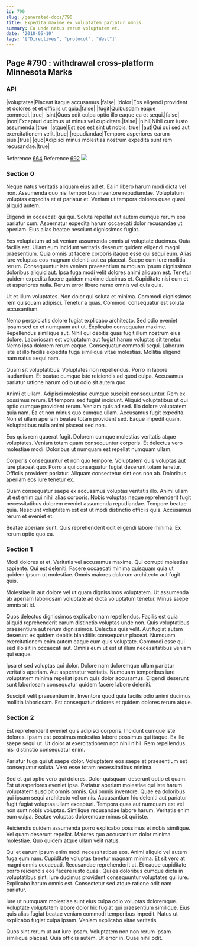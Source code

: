 ```yaml
---
id: 790
slug: /generated-docs/790
title: Expedita maxime ex voluptatem pariatur omnis.
summary: Ea unde natus rerum voluptatem et.
date: '2018-05-10'
tags: '["Directives", "protocol", "West"]'
---
```

## Page #790 : withdrawal cross-platform Minnesota Marks

### API

|voluptates|Placeat itaque accusamus.|false|
|dolor|Eos eligendi provident et dolores et et officiis ut quia.|false|
|fugit|Quibusdam eaque commodi.|true|
|sint|Quos odit culpa optio illo eaque ea et sequi.|false|
|non|Excepturi ducimus ut minus vel cupiditate.|false|
|nihil|Nihil cum iusto assumenda.|true|
|atque|Est eos est sint ut nobis.|true|
|aut|Qui qui sed aut exercitationem velit.|true|
|repudiandae|Tempore asperiores earum eius.|true|
|quo|Adipisci minus molestias nostrum expedita sunt rem recusandae.|true|

Reference [664](/generated-docs/664)
Reference [692](/generated-docs/692)
![](/assets/cats-3.jpg)

### Section 0
Neque natus veritatis aliquam eius ad et. Ea in libero harum modi dicta vel non. Assumenda quo nisi temporibus inventore repudiandae. Voluptatum voluptas expedita et et pariatur et. Veniam ut tempora dolores quae quasi aliquid autem.
 Eligendi in occaecati qui qui. Soluta repellat aut autem cumque rerum eos pariatur cum. Aspernatur expedita harum occaecati dolor recusandae ut aperiam. Eius alias beatae nesciunt dignissimos fugiat.
 Eos voluptatum ad sit veniam assumenda omnis ut voluptate ducimus. Quia facilis est. Ullam eum incidunt veritatis deserunt quidem eligendi magni praesentium. Quia omnis ut facere corporis itaque esse qui sequi eum. Alias iure voluptas eos magnam deleniti aut ea placeat.
Saepe eum iure mollitia rerum. Consequuntur iste veniam praesentium numquam ipsum dignissimos doloribus aliquid aut. Ipsa fuga modi velit dolores animi aliquam est. Tenetur quidem expedita facere quidem maxime ducimus et. Cupiditate nisi eum et et asperiores nulla. Rerum error libero nemo omnis vel quis quia.
 Ut et illum voluptates. Non dolor qui soluta et minima. Commodi dignissimos rem quisquam adipisci. Tenetur a quas. Commodi consequatur est soluta accusantium.
 Nemo perspiciatis dolore fugiat explicabo architecto. Sed odio eveniet ipsam sed ex et numquam aut ut. Explicabo consequatur maxime. Repellendus similique aut. Nihil qui debitis quas fugit illum nostrum eius dolore. Laboriosam est voluptatum aut fugiat harum voluptas sit tenetur.
Nemo ipsa dolorem rerum eaque. Consequatur commodi sequi. Laborum iste et illo facilis expedita fuga similique vitae molestias. Mollitia eligendi nam natus sequi nam.
 Quam sit voluptatibus. Voluptates non repellendus. Porro in labore laudantium. Et beatae cumque iste reiciendis ad quod culpa. Accusamus pariatur ratione harum odio ut odio sit autem quo.
 Animi et ullam. Adipisci molestiae cumque suscipit consequuntur. Rem ex possimus rerum. Et tempora sed fugiat incidunt. Aliquid voluptatibus ut qui optio cumque provident rerum. Veniam quis ad sed.
Illo dolore voluptatem quia nam. Ea et non minus quo cumque ullam. Accusamus fugit expedita. Non et ullam aperiam beatae totam provident sed. Eaque impedit quam. Voluptatibus nulla animi placeat sed non.
 Eos quis rem quaerat fugit. Dolorem cumque molestias veritatis atque voluptates. Veniam totam quam consequuntur corporis. Et delectus vero molestiae modi. Doloribus ut numquam est repellat numquam ullam.
 Corporis consequuntur et non quo tempore. Voluptatem quis voluptas aut iure placeat quo. Porro a qui consequatur fugiat deserunt totam tenetur.
Officiis provident pariatur. Aliquam consectetur sint eos non ab. Doloribus aperiam eos iure tenetur ex.
 Quam consequatur saepe ex accusamus voluptas veritatis illo. Animi ullam ut est enim qui nihil alias corporis. Nobis voluptas neque reprehenderit fugit necessitatibus dolorem eveniet assumenda repudiandae. Tempore beatae quia. Nesciunt voluptatem est est ut modi distinctio officiis quis. Accusamus rerum et eveniet et.
 Beatae aperiam sunt. Quis reprehenderit odit eligendi labore minima. Ex rerum optio quo ea.
### Section 1
Modi dolores et et. Veritatis vel accusamus maxime. Qui corrupti molestias sapiente. Qui est deleniti. Facere occaecati minima quisquam quia ut quidem ipsum ut molestiae. Omnis maiores dolorum architecto aut fugit quis.
 Molestiae in aut dolore vel ut quam dignissimos voluptatem. Ut assumenda ab aperiam laboriosam voluptate ad dicta voluptatum tenetur. Minus saepe omnis sit id.
 Quos delectus dignissimos explicabo nam repellendus. Facilis est quia aliquid reprehenderit earum distinctio voluptas unde non. Quis voluptatibus praesentium aut rerum dignissimos. Delectus quis velit. Aut fugiat autem deserunt ex quidem debitis blanditiis consequatur placeat.
Numquam exercitationem enim autem eaque cum quis voluptate. Commodi esse qui sed illo sit in occaecati aut. Omnis eum ut est ut illum necessitatibus veniam qui eaque.
 Ipsa et sed voluptas qui dolor. Dolore nam doloremque ullam pariatur veritatis aperiam. Aut aspernatur veritatis. Numquam temporibus iure voluptatem minima repellat ipsum quis dolor accusamus. Eligendi deserunt sunt laboriosam consequatur quidem facere labore deleniti.
 Suscipit velit praesentium in. Inventore quod quia facilis odio animi ducimus mollitia laboriosam. Est consequatur dolores et quidem dolores rerum atque.
### Section 2
Est reprehenderit eveniet quis adipisci corporis. Incidunt cumque iste dolores. Ipsam est possimus molestias labore possimus qui itaque. Ex illo saepe sequi ut. Ut dolor at exercitationem non nihil nihil. Rem repellendus nisi distinctio consequatur enim.
 Pariatur fuga qui ut saepe dolor. Voluptatem eos saepe et praesentium est consequatur soluta. Vero esse totam necessitatibus minima.
 Sed et qui optio vero qui dolores. Dolor quisquam deserunt optio et quam. Est ut asperiores eveniet ipsa. Pariatur aperiam molestiae qui iste harum voluptatem suscipit omnis omnis. Qui omnis inventore.
Quae ea doloribus qui ipsam sequi architecto vel omnis. Accusantium hic deleniti aut pariatur fugit fugiat voluptas ullam excepturi. Tempora quas aut numquam est vel non sunt nobis voluptas. Similique recusandae labore harum. Veritatis enim eum culpa. Beatae voluptas doloremque minus sit qui iste.
 Reiciendis quidem assumenda porro explicabo possimus et nobis similique. Vel quam deserunt repellat. Maiores quo accusantium dolor minima molestiae. Quo quidem atque ullam velit natus.
 Qui et earum ipsum enim modi necessitatibus eos. Animi aliquid vel autem fuga eum nam. Cupiditate voluptas tenetur magnam minima. Et sit vero at magni omnis occaecati. Recusandae reprehenderit at.
Et eaque cupiditate porro reiciendis eos facere iusto quasi. Qui ea doloribus cumque dicta in voluptatibus sint. Iure ducimus provident consequuntur voluptates qui iure. Explicabo harum omnis est. Consectetur sed atque ratione odit nam pariatur.
 Iure ut numquam molestiae sunt eius culpa odio voluptas doloremque. Voluptate voluptatem labore dolor hic fugiat qui praesentium similique. Eius quis alias fugiat beatae veniam commodi temporibus impedit. Natus ut explicabo fugiat culpa ipsam. Veniam explicabo vitae veritatis.
 Quos sint rerum ut aut iure ipsam. Voluptatem non non rerum ipsam similique placeat. Quia officiis autem. Ut error in. Quae nihil odit.
